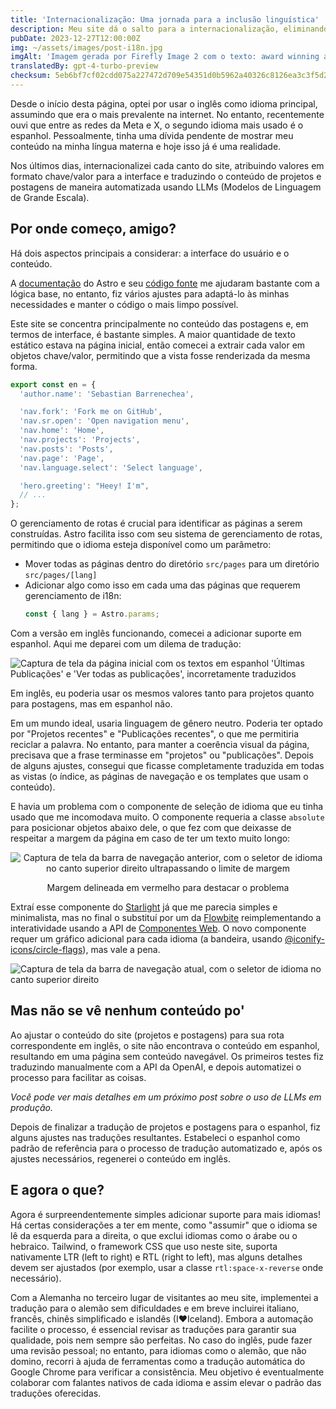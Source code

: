```yaml
---
title: 'Internacionalização: Uma jornada para a inclusão linguística'
description: Meu site dá o salto para a internacionalização, eliminando barreiras linguísticas para abraçar uma audiência diversa.
pubDate: 2023-12-27T12:00:00Z
img: ~/assets/images/post-i18n.jpg
imgAlt: 'Imagem gerada por Firefly Image 2 com o texto: award winning art, a branched tree made of light rays and energy, dramatic, impactful, colorful, high definition, 4k uhd'
translatedBy: gpt-4-turbo-preview
checksum: 5eb6bf7cf02cdd075a227472d709e54351d0b5962a40326c8126ea3c3f5d2613
---
```



Desde o início desta página, optei por usar o inglês como idioma principal, assumindo que era o mais prevalente na internet. No entanto, recentemente ouvi que entre as redes da Meta e X, o segundo idioma mais usado é o espanhol. Pessoalmente, tinha uma dívida pendente de mostrar meu conteúdo na minha língua materna e hoje isso já é uma realidade.

Nos últimos dias, internacionalizei cada canto do site, atribuindo valores em formato chave/valor para a interface e traduzindo o conteúdo de projetos e postagens de maneira automatizada usando LLMs (Modelos de Linguagem de Grande Escala).

## Por onde começo, amigo?

Há dois aspectos principais a considerar: a interface do usuário e o conteúdo.

A [documentação](https://docs.astro.build/pt-br/recipes/i18n/) do Astro e seu [código fonte](https://github.com/withastro/docs/tree/main/src/i18n) me ajudaram bastante com a lógica base, no entanto, fiz vários ajustes para adaptá-lo às minhas necessidades e manter o código o mais limpo possível.

Este site se concentra principalmente no conteúdo das postagens e, em termos de interface, é bastante simples. A maior quantidade de texto estático estava na página inicial, então comecei a extrair cada valor em objetos chave/valor, permitindo que a vista fosse renderizada da mesma forma.

```typescript
export const en = {
  'author.name': 'Sebastian Barrenechea',

  'nav.fork': 'Fork me on GitHub',
  'nav.sr.open': 'Open navigation menu',
  'nav.home': 'Home',
  'nav.projects': 'Projects',
  'nav.posts': 'Posts',
  'nav.page': 'Page',
  'nav.language.select': 'Select language',

  'hero.greeting': "Heey! I'm",
  // ...
};
```

O gerenciamento de rotas é crucial para identificar as páginas a serem construídas. Astro facilita isso com seu sistema de gerenciamento de rotas, permitindo que o idioma esteja disponível como um parâmetro:

- Mover todas as páginas dentro do diretório `src/pages` para um diretório `src/pages/[lang]`
- Adicionar algo como isso em cada uma das páginas que requerem gerenciamento de i18n:
  ```typescript
  const { lang } = Astro.params;
  ```

Com a versão em inglês funcionando, comecei a adicionar suporte em espanhol. Aqui me deparei com um dilema de tradução:

<Image
  src={WrongEsTranslation}
  alt="Captura de tela da página inicial com os textos em espanhol 'Últimas Publicações' e 'Ver todas as publicações', incorretamente traduzidos"
  format="webp"
/>

Em inglês, eu poderia usar os mesmos valores tanto para projetos quanto para postagens, mas em espanhol não.

Em um mundo ideal, usaria linguagem de gênero neutro. Poderia ter optado por "Projetos recentes" e "Publicações recentes", o que me permitiria reciclar a palavra. No entanto, para manter a coerência visual da página, precisava que a frase terminasse em "projetos" ou "publicações". Depois de alguns ajustes, consegui que ficasse completamente traduzida em todas as vistas (o índice, as páginas de navegação e os templates que usam o conteúdo).

E havia um problema com o componente de seleção de idioma que eu tinha usado que me incomodava muito. O componente requeria a classe `absolute` para posicionar objetos abaixo dele, o que fez com que deixasse de respeitar a margem da página em caso de ter um texto muito longo:

<div align="center">
  <Image
    src={OldNavbar}
    alt="Captura de tela da barra de navegação anterior, com o seletor de idioma no canto superior direito ultrapassando o limite de margem"
    format="webp"
  />
  <p class="italic">Margem delineada em vermelho para destacar o problema</p>
</div>

Extraí esse componente do [Starlight](https://starlight.astro.build/pt-br/) já que me parecia simples e minimalista, mas no final o substituí por um da [Flowbite](https://flowbite.com/docs/components/navbar/#language-dropdown) reimplementando a interatividade usando a API de [Componentes Web](https://web.dev/articles/custom-elements-v1). O novo componente requer um gráfico adicional para cada idioma (a bandeira, usando [@iconify-icons/circle-flags](https://icon-sets.iconify.design/circle-flags/)), mas vale a pena.

<Image
  src={NewNavbar}
  alt="Captura de tela da barra de navegação atual, com o seletor de idioma no canto superior direito"
  format="webp"
/>

## Mas não se vê nenhum conteúdo po'

Ao ajustar o conteúdo do site (projetos e postagens) para sua rota correspondente em inglês, o site não encontrava o conteúdo em espanhol, resultando em uma página sem conteúdo navegável. Os primeiros testes fiz traduzindo manualmente com a API da OpenAI, e depois automatizei o processo para facilitar as coisas.

_Você pode ver mais detalhes em um próximo post sobre o uso de LLMs em produção._

Depois de finalizar a tradução de projetos e postagens para o espanhol, fiz alguns ajustes nas traduções resultantes. Estabeleci o espanhol como padrão de referência para o processo de tradução automatizado e, após os ajustes necessários, regenerei o conteúdo em inglês.

## E agora o que?

Agora é surpreendentemente simples adicionar suporte para mais idiomas! Há certas considerações a ter em mente, como "assumir" que o idioma se lê da esquerda para a direita, o que exclui idiomas como o árabe ou o hebraico. Tailwind, o framework CSS que uso neste site, suporta nativamente LTR (left to right) e RTL (right to left), mas alguns detalhes devem ser ajustados (por exemplo, usar a classe `rtl:space-x-reverse` onde necessário).

Com a Alemanha no terceiro lugar de visitantes ao meu site, implementei a tradução para o alemão sem dificuldades e em breve incluirei italiano, francês, chinês simplificado e islandês (I♥️Iceland). Embora a automação facilite o processo, é essencial revisar as traduções para garantir sua qualidade, pois nem sempre são perfeitas. No caso do inglês, pude fazer uma revisão pessoal; no entanto, para idiomas como o alemão, que não domino, recorri à ajuda de ferramentas como a tradução automática do Google Chrome para verificar a consistência. Meu objetivo é eventualmente colaborar com falantes nativos de cada idioma e assim elevar o padrão das traduções oferecidas.
